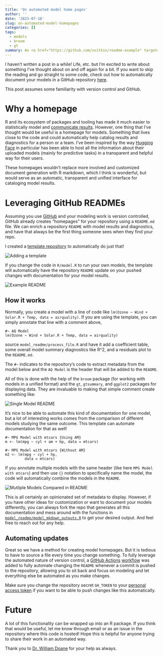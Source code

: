 ```yaml
---
title: 'On automated model home pages'
author: ''
date: '2023-07-18'
slug: on-automated-model-homepages
categories: []
tags:
  - models
  - broom
  - gt
summary: An <a href="https://github.com/svitkin/readme-example" target="_blank">automated method</a> for documenting models with a README.
---
```


I haven't written a post in a while! Life, etc. but I'm excited to write about something I've thought about on and off again for a bit. If you want to skip the reading and go straight to some code, check out how to automatically document your models in a GitHub repository  [here](https://github.com/svitkin/readme-example).

This post assumes some familiarity with version control and GitHub.


# Why a homepage

R and its ecosystem of packages and tooling has made it much easier to statistically model and [communicate results](https://quarto.org/). However, one thing that I've thought would be useful is a homepage for models. Something that lives close to the code and could automatically help catalog results and diagnostics for a person or a team. I've been inspired by the way [Hugging Face](https://huggingface.co/) in particular has been able to host all the information about their uploaded models (mainly for predictive tasks) in a transparent and helpful way for their users. 

These homepages wouldn't replace more involved and customized document generation with R markdown, which I think is wonderful, but would serve as an automatic, transparent and unified interface for cataloging model results.

# Leveraging GitHub READMEs

Assuming you use [GitHub](https://github.com) and your modeling work is version controlled, GitHub already creates "homepages" for your repository using a `README.md` file. We can enrich a repository `README` with model results and diagnostics, and have that always be the first thing someone sees when they find your repo.

I created a [template repository](https://github.com/svitkin/readme-example) to automatically do just that!

<img src="/post/model-homepage-post/template.png" alt="Adding a template" style="display:block; margin-left:auto; margin-right: auto;">

If you change the code in `R/model.R` to run your own models, the template will automatically have the repository `README` update on your pushed changes with documentation for your model results.

<img src="/post/model-homepage-post/example-readme.gif" alt="Example README" style="display:block; margin-left:auto; margin-right: auto;">

## How it works

Normally, you create a model with a line of code like `lm(Ozone ~ Wind + Solar.R + Temp, data = airquality)`. If you are using the template, you can simply annotate that line with a comment above,

```
#~ AQ Model
lm(Ozone ~ Wind + Solar.R + Temp, data = airquality)
```

source `model_readme/process_file.R` and have it add a coefficient table, some overall model summary diagnostics like R^2, and a residuals plot to the `README.md`. 

The `#~` indicates to the repository's code to extract metadata from the model below and the `AQ Model` is the header that will be added to the `README`.

All of this is done with the help of the `broom` package (for working with models in a unified format) and the `gt`, `gtsummary`, and `ggplot2` packages for displaying data. They are invaluable to making that simple comment create something like:

<img src="/post/model-homepage-post/model.gif" alt="Single Model README" style="display:block; margin-left:auto; margin-right: auto;">

It's nice to be able to automate this kind of documentation for one model, but a lot of interesting works comes from the comparison of different models studying the same outcome. This template can automate documentation for that as well! 

```
#~ MPG Model with mtcars {Using AM}
m <- lm(mpg ~ cyl + am + hp, data = mtcars)

#~ MPG Model with mtcars {Without AM}
m2 <- lm(mpg ~ cyl + hp,
         data = mtcars)
```


If you annotate multiple models with the same header (like here `MPG Model with mtcars`) and then use `{}`  notation to specifically name the model, the code will automatically combine the models in the `README`.

<img src="/post/model-homepage-post/multiple-models.gif" alt="Mutliple Models Compared in README" style="display:block; margin-left:auto; margin-right: auto;">

This is all certainly an opinionated set of metadata to display. However, if you have other ideas for customization or want to document your models differently, you can always fork the repo that generates all this documentation and mess around with the functions in [`model_readme/model_mkdown_outputs.R`](https://github.com/svitkin/readme-example/blob/main/model_readme/model_mkdown_outputs.R) to get your desired output. And feel free to reach out for any help.

## Automating updates

Great so we have a method for creating model homepages. But it is tedious to have to source a file every time you change something. To fully leverage the automated nature of version control, a [GitHub Actions](https://github.com/features/actions) [workflow](https://github.com/svitkin/readme-example/blob/main/.github/workflows/main.yml) was added to fully automate changing the `README` whenever a commit is pushed to the repository, allowing you to sit back and focus on modeling and let everything else be automated as you make changes. 

Make sure you change the repository secret `GH_TOKEN` to your [personal access token](https://docs.github.com/en/authentication/keeping-your-account-and-data-secure/managing-your-personal-access-tokens) if you want to be able to push changes like this automatically.

# Future

A lot of this functionality can be wrapped up into an R package. If you think that would be useful, let me know through email or as an issue in the repository where this code is hosted! Hope this is helpful for anyone trying to share their work in an automated way.

Thank you to [Dr. William Doane](https://drdoane.com/) for your help as always.
